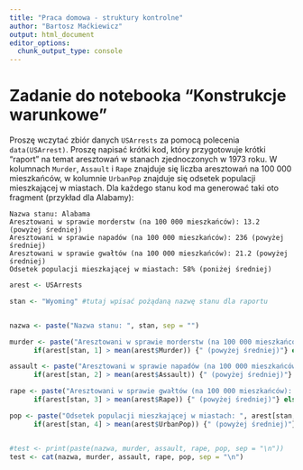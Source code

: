 ```yaml
---
title: "Praca domowa - struktury kontrolne"
author: "Bartosz Maćkiewicz"
output: html_document
editor_options: 
  chunk_output_type: console
---
```


# Zadanie do notebooka "Konstrukcje warunkowe"

Proszę wczytać zbiór danych `USArrests` za pomocą polecenia `data(USArrest)`. Proszę napisać krótki kod, który przygotowuje krótki "raport" na temat aresztowań w stanach zjednoczonych w 1973 roku. W kolumnach `Murder`, `Assault` i `Rape` znajduje się liczba aresztowań na 100 000 mieszkańców, w kolumnie `UrbanPop` znajduje się odsetek populacji mieszkającej w miastach. Dla każdego stanu kod ma generować taki oto fragment (przykład dla Alabamy):

```
Nazwa stanu: Alabama
Aresztowani w sprawie morderstw (na 100 000 mieszkańców): 13.2 (powyżej średniej)
Aresztowani w sprawie napadów (na 100 000 mieszkańców): 236 (powyżej średniej)
Aresztowani w sprawie gwałtów (na 100 000 mieszkańców): 21.2 (powyżej średniej)
Odsetek populacji mieszkającej w miastach: 58% (poniżej średniej)
```

```r
arest <- USArrests

stan <- "Wyoming" #tutaj wpisać pożądaną nazwę stanu dla raportu


nazwa <- paste("Nazwa stanu: ", stan, sep = "")

murder <- paste("Aresztowani w sprawie morderstw (na 100 000 mieszkańców): ", arest[stan,1], 
      if(arest[stan, 1] > mean(arest$Murder)) {" (powyżej średniej)"} else {"(poniżej średniej)"}, sep = "" )

assault <- paste("Aresztowani w sprawie napadów (na 100 000 mieszkańców): ", arest[stan,2], 
      if(arest[stan, 2] > mean(arest$Assault)) {" (powyżej średniej)"} else {"(poniżej średniej)"}, sep = "" )

rape <- paste("Aresztowani w sprawie gwałtów (na 100 000 mieszkańców): ", arest[stan,3], 
      if(arest[stan, 3] > mean(arest$Rape)) {" (powyżej średniej)"} else {"(poniżej średniej)"}, sep = "" )

pop <- paste("Odsetek populacji mieszkającej w miastach: ", arest[stan,4],
      if(arest[stan, 4] > mean(arest$UrbanPop)) {" (powyżej średniej)"} else {"(poniżej średniej)"}, sep = ""  )


#test <- print(paste(nazwa, murder, assault, rape, pop, sep = "\n"))
test <- cat(nazwa, murder, assault, rape, pop, sep = "\n")

```